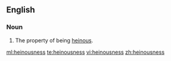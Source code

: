 ==English==
===Noun===
{{en-noun|-|es}}

# The property of being [[heinous]].


[[ml:heinousness]]
[[te:heinousness]]
[[vi:heinousness]]
[[zh:heinousness]]